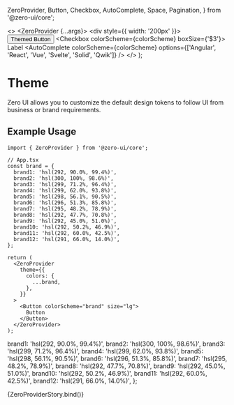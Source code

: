   ZeroProvider,
  Button,
  Checkbox,
  AutoComplete,
  Space,
  Pagination,
} from '@zero-ui/core';

<Meta
  title="Foundations/ZeroProvider"
  component={[ZeroProvider]}
  argTypes={{}}
/>

  <>
    <ZeroProvider {...args}>
      <div style={{ width: '200px' }}>
        <Space direction="column">
          <Button type="primary" size="lg" colorScheme={colorScheme}>
            Themed Button
          </Button>
          <Checkbox colorScheme={colorScheme} boxSize={'$3'}>
            Label
          </Checkbox>
          <AutoComplete
            colorScheme={colorScheme}
            options={['Angular', 'React', 'Vue', 'Svelte', 'Solid', 'Qwik']}
          />
          <Pagination
            colorScheme={colorScheme}
            currentPage={6}
            pageSize={10}
            siblingCount={3}
            totalCount={100}
          />
        </Space>
      </div>
    </ZeroProvider>
  </>
);

# Theme

Zero UI allows you to customize the default design tokens to follow UI from business or brand requirements.

## Example Usage

```tsx
import { ZeroProvider } from '@zero-ui/core';

// App.tsx
const brand = {
  brand1: 'hsl(292, 90.0%, 99.4%)',
  brand2: 'hsl(300, 100%, 98.6%)',
  brand3: 'hsl(299, 71.2%, 96.4%)',
  brand4: 'hsl(299, 62.0%, 93.8%)',
  brand5: 'hsl(298, 56.1%, 90.5%)',
  brand6: 'hsl(296, 51.3%, 85.8%)',
  brand7: 'hsl(295, 48.2%, 78.9%)',
  brand8: 'hsl(292, 47.7%, 70.8%)',
  brand9: 'hsl(292, 45.0%, 51.0%)',
  brand10: 'hsl(292, 50.2%, 46.9%)',
  brand11: 'hsl(292, 60.0%, 42.5%)',
  brand12: 'hsl(291, 66.0%, 14.0%)',
};

return (
  <ZeroProvider
    theme={{
      colors: {
        ...brand,
      },
    }}
  >
    <Button colorScheme="brand" size="lg">
      Button
    </Button>
  </ZeroProvider>
);
```

  brand1: 'hsl(292, 90.0%, 99.4%)',
  brand2: 'hsl(300, 100%, 98.6%)',
  brand3: 'hsl(299, 71.2%, 96.4%)',
  brand4: 'hsl(299, 62.0%, 93.8%)',
  brand5: 'hsl(298, 56.1%, 90.5%)',
  brand6: 'hsl(296, 51.3%, 85.8%)',
  brand7: 'hsl(295, 48.2%, 78.9%)',
  brand8: 'hsl(292, 47.7%, 70.8%)',
  brand9: 'hsl(292, 45.0%, 51.0%)',
  brand10: 'hsl(292, 50.2%, 46.9%)',
  brand11: 'hsl(292, 60.0%, 42.5%)',
  brand12: 'hsl(291, 66.0%, 14.0%)',
};

<Canvas columns={2} withSource="close">
  <Story
    name="Theme"
    args={{
      theme: {
        colors: {
          ...brand,
        },
      },
      colorScheme: 'brand',
    }}
  >
    {ZeroProviderStory.bind()}
  </Story>
</Canvas>

<ArgsTable of={ZeroProvider} />
